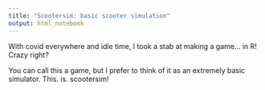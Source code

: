 ```yaml
---
title: "Scootersim: basic scooter simulation"
output: html_notebook
---
```


<!-- # 

https://stackoverflow.com/questions/13143801/update-plots-during-for-loop-from-within-rstudio 

https://stackoverflow.com/questions/8772630/plotting-during-a-loop-in-rstudio

-->

With covid everywhere and idle time, I took a stab at making a game... in R! Crazy right? 

You can call this a game, but I prefer to think of it as an extremely basic simulator. This. is. scootersim!
